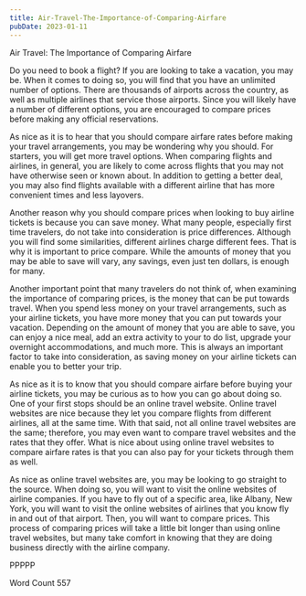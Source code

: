 ```yaml
---
title: Air-Travel-The-Importance-of-Comparing-Airfare
pubDate: 2023-01-11
---
```


Air Travel:  The Importance of Comparing Airfare

Do you need to book a flight?  If you are looking to take a vacation, you may be. When it comes to doing so, you will find that you have an unlimited number of options.  There are thousands of airports across the country, as well as multiple airlines that service those airports.  Since you will likely have a number of different options, you are encouraged to compare prices before making any official reservations.

As nice as it is to hear that you should compare airfare rates before making your travel arrangements, you may be wondering why you should.  For starters, you will get more travel options.  When comparing flights and airlines, in general, you are likely to come across flights that you may not have otherwise seen or known about.  In addition to getting a better deal, you may also find flights available with a different airline that has more convenient times and less layovers.  

Another reason why you should compare prices when looking to buy airline tickets is because you can save money.  What many people, especially first time travelers, do not take into consideration is price differences.  Although you will find some similarities, different airlines charge different fees.  That is why it is important to price compare.  While the amounts of money that you may be able to save will vary, any savings, even just ten dollars, is enough for many.

Another important point that many travelers do not think of, when examining the importance of comparing prices, is the money that can be put towards travel.  When you spend less money on your travel arrangements, such as your airline tickets, you have more money that you can put towards your vacation.  Depending on the amount of money that you are able to save, you can enjoy a nice meal, add an extra activity to your to do list, upgrade your overnight accommodations, and much more.  This is always an important factor to take into consideration, as saving money on your airline tickets can enable you to better your trip.

As nice as it is to know that you should compare airfare before buying your airline tickets, you may be curious as to how you can go about doing so.  One of your first stops should be an online travel website.  Online travel websites are nice because they let you compare flights from different airlines, all at the same time.  With that said, not all online travel websites are the same; therefore, you may even want to compare travel websites and the rates that they offer.  What is nice about using online travel websites to compare airfare rates is that you can also pay for your tickets through them as well.

As nice as online travel websites are, you may be looking to go straight to the source.  When doing so, you will want to visit the online websites of airline companies.  If you have to fly out of a specific area, like Albany, New York, you will want to visit the online websites of airlines that you know fly in and out of that airport.  Then, you will want to compare prices.  This process of comparing prices will take a little bit longer than using online travel websites, but many take comfort in knowing that they are doing business directly with the airline company.

PPPPP

Word Count 557